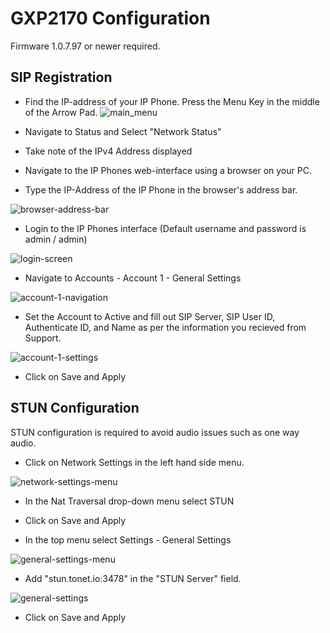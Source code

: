 
# GXP2170 Configuration

<Callout emoji="⚠">
  Firmware 1.0.7.97 or newer required.
</Callout>

## SIP Registration

* Find the IP-address of your IP Phone. Press the Menu Key in the middle of the Arrow Pad.
![main_menu](https://i.imgur.com/KFwB09v.png)
* Navigate to Status and Select "Network Status"
* Take note of the IPv4 Address displayed

* Navigate to the IP Phones web-interface using a browser on your PC.
* Type the IP-Address of the IP Phone in the browser's address bar.

![browser-address-bar](https://i.imgur.com/enL4nfO.png)

* Login to the IP Phones interface (Default username and password is admin / admin)

![login-screen](https://i.imgur.com/JpvMwoI.png)

* Navigate to Accounts - Account 1 - General Settings

![account-1-navigation](https://i.imgur.com/JO5hiM0.png)

* Set the Account to Active and fill out SIP Server, SIP User ID, Authenticate ID, and Name as per the information
you recieved from Support.

![account-1-settings](https://i.imgur.com/qTBiERU.png)

* Click on Save and Apply

## STUN Configuration
<Callout emoji="⚠">
  STUN configuration is required to avoid audio issues such as one way audio.
</Callout>

* Click on Network Settings in the left hand side menu.

![network-settings-menu](https://i.imgur.com/8rRAJVl.png)

* In the Nat Traversal drop-down menu select STUN

* Click on Save and Apply

* In the top menu select Settings - General Settings

![general-settings-menu](https://i.imgur.com/IQktyb3.png)

* Add "stun.tonet.io:3478" in the "STUN Server" field.

![general-settings](https://i.imgur.com/oHgWaTz.png)

* Click on Save and Apply